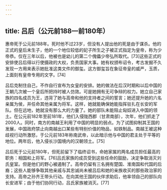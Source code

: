 ```yaml
---
---
---
```

title: 吕后（公元前188—前180年）
---



惠帝死于公元前188年。死时他不过23岁，但没有人提出他的死是由于谋杀。他的正式的皇后未生子，他的一个地位较低的妃子所生之子被正式指定为皇帝，称为少帝恭。仅在三年以后，他被也是幼儿的第二个傀儡少帝弘所取代。[73]这些正式的安排使吕后得以行使摄政的大权，负责国家大事。她有权颁布诏令，考古发掘不久发现一方用来表示她批准这类文件的御玺。这方御玺旨在象征帝皇的威严，玉质，上面刻有皇帝专用的文字。[74]

吕后克制住自己，不作自行宣布为女皇的安排。她的做法在后汉时期和以后中国的王朝几次被一个皇后所把持时被人仿效。可是她拥有无可争辩的权力。她立自己家族的四名成员为王，违背了她与高帝和他的支持者之间的誓言；她还提升她的六名亲属为侯，并任命其他亲属为将军。这样，她就能确保她能指挥驻扎在长安的军队。但在远地，她就没有那么大的力量了。她的部队未能阻止匈奴进入中国的领土。在公元前182年至前181年，他们入侵陇西郡（甘肃南部），次年，他们抓走了2000人。同时，南方的南越王利用了中国的明显的弱点。为了试图抑制其王国的发展，中国政府禁止向南越出口某些有特别价值的物品，如铁制品。南越王被这种歧视行动所激怒，于公元前183年称南武帝，以此暗示他与中国的君主处于平等的地位。两年后，他入侵长沙国境内的汉朝领土。[75]

吕后死于公元前180年，但死前留下了临终诏书，命她家属的两名成员担任最高的职务：相国和上将军。[76]吕氏家族的成员受到这些任命的鼓励，决定争取消灭刘氏皇室。但是他们的野心被遏制了。高帝仍留有三名拥有楚国、淮南国和代国的后裔；这些人能够争取其他亲戚与其忠诚尚未被吕后和她的亲族收买的那些政治家的支持。高帝之孙齐王带头行动。在向其他王国的伙伴求助后，他率领自己的部队向长安进军；由于他们协同行动，吕氏家族被消灭。[77]